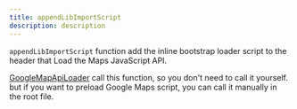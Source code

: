```yaml
---
title: appendLibImportScript
description: description
---
```


`appendLibImportScript` function add the inline bootstrap loader script to the header that Load the Maps JavaScript API.

<a href='./google-map-api-loader'>GoogleMapApiLoader</a> call this function, so you don't need to call it yourself. but if you want to preload Google Maps script, you can call it manually in the root file.
